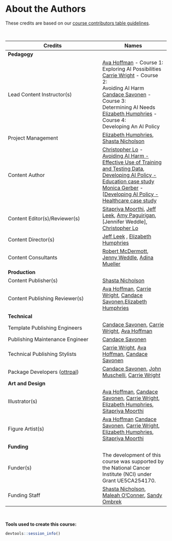 
# About the Authors {-}

These credits are based on our [course contributors table guidelines](https://www.ottrproject.org/more_features.html#giving-credits-to-contributors).

&nbsp;
&nbsp;

|Credits|Names|
|-------|-----|
|**Pedagogy**||
|Lead Content Instructor(s)|[Ava Hoffman] - Course 1: <br> Exploring AI Possibilities <br> [Carrie Wright] - Course 2: <br> Avoiding AI Harm <br> [Candace Savonen] - Course 3: <br> Determining AI Needs <br> [Elizabeth Humphries] - Course 4:<br>  Developing An AI Policy <br>|
|Project Management| [Elizabeth Humphries], [Shasta Nicholson]|
|Content Author| [Christopher Lo] - [Avoiding AI Harm - Effective Use of Training and Testing Data](https://hutchdatascience.org/AI_for_Decision_Makers/effective-use-of-training-and-testing-data.html), [Developing AI Policy - Education case study](https://hutchdatascience.org/AI_for_Decision_Makers/ai-acts-orders-and-regulations.html#education) <br> [Monica Gerber] - [[Developing AI Policy - Healthcare case study](https://hutchdatascience.org/AI_for_Decision_Makers/ai-acts-orders-and-regulations.html#healthcare) |
|Content Editor(s)/Reviewer(s) | [Sitapriya Moorthi], [Jeff Leek], [Amy Paguirigan], [Jennifer Weddle], [Christopher Lo]|
|Content Director(s) |[Jeff Leek] , [Elizabeth Humphries] |
|Content Consultants | [Robert McDermott], [Jenny Weddle], [Adina Mueller]|
|**Production**||
|Content Publisher(s)| [Shasta Nicholson]|
|Content Publishing Reviewer(s)| [Ava Hoffman], [Carrie Wright], [Candace Savonen],[Elizabeth Humphries] |
|**Technical**||
|Template Publishing Engineers|[Candace Savonen], [Carrie Wright], [Ava Hoffman]|
|Publishing Maintenance Engineer|[Candace Savonen]|
|Technical Publishing Stylists|[Carrie Wright], [Ava Hoffman], [Candace Savonen]|
|Package Developers ([ottrpal]) | [Candace Savonen], [John Muschelli], [Carrie Wright]|
|**Art and Design**||
|Illustrator(s)| [Ava Hoffman], [Candace Savonen], [Carrie Wright], [Elizabeth Humphries], [Sitapriya Moorthi]|
|Figure Artist(s)|[Ava Hoffman] [Candace Savonen], [Carrie Wright], [Elizabeth Humphries], [Sitapriya Moorthi]|
|**Funding**||
|Funder(s)| The development of this course was supported by the National Cancer Institute (NCI) under Grant UE5CA254170.|
|Funding Staff| [Shasta Nicholson], [Maleah O'Conner], [Sandy Ombrek]|

&nbsp;

**Tools used to create this course:**

```r
devtools::session_info()
```

<!-- Author information -->

[John Muschelli]: https://johnmuschelli.com/
[Candace Savonen]: https://www.cansavvy.com/
[Carrie Wright]: https://carriewright11.github.io/
[Ava Hoffman]: https://www.avahoffman.com/
[Jeff Leek]: https://jtleek.com/
[Christopher Lo]: https://www.linkedin.com/in/christopher-lo-23316221b
[Shasta Nicholson]: https://www.linkedin.com/in/shastanicholson
[Sandy Ombrek]: https://www.linkedin.com/in/sandy-ormbrek-1410b113
[Elizabeth Humphries]: https://www.linkedin.com/in/elizabeth-humphries-61202a103/
[Christopher Lo]: https://www.linkedin.com/in/christopher-lo-23316221b/
[Sitapriya Moorthi]: https://www.linkedin.com/in/sitapriyamoorthi/
[Jenny Weddle]: https://hutchdatascience.org/ourteam/
[Robert McDermott]: https://www.linkedin.com/in/robert-mcdermott-a77b9011/
[Adina Mueller]: https://www.linkedin.com/in/adina-mueller-575aaa/
[Maleah O'Conner]: https://hutchdatascience.org/ourteam/
[Monica Gerber]: https://www.monicagerber.com/
[Amy Paguirigan]: https://amypag.com/

<!-- Links -->

[ottrpal]: https://github.com/jhudsl/ottrpal
[Fred Hutchinson Cancer Center]:https://www.fredhutch.org/

<!-- Fill out this table using these instructions: https://github.com/jhudsl/OTTR_Template/wiki/How-to-give-credits

For JHU courses, You will need to add Ira as a credit:

|Content Publisher|[Ira Gooding]|
...
[Ira Gooding]: https://publichealth.jhu.edu/faculty/4130/ira-gooding
-->
